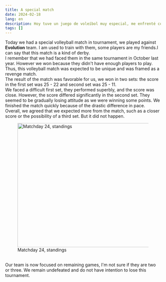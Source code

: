 ```yaml
---
title: A special match
date: 2024-02-18
lang: en
description: Hoy tuve un juego de voleíbol muy especial, me enfrenté con personas que aprecio mucho, lamentablemente el marcador no fue el mejor para...
tags: []
---
```


Today we had a special volleyball match in tournament, we played against **Evolution** team. I am used to train with them, some players are my friends.I can say that this match is a kind of derby. 
<br />
I remember that we had faced them in the same tournament in October last year. However we won because they didn't have enough players to play. Thus, this volleyball match was expected to be unique and was framed as a revenge match.
<br />
The result of the match was favorable for us, we won in two sets: the score in the first set was 25 - 22 and second set was 25 - 11.
<br />
We faced a difficult first set, they performed superbly, and the score was close. However, the score differed significantly in the second set. They seemed to be gradually losing attitude as we were winning some points. We finished the match quickly because of the drastic difference in pace.
<br />
Overall, we agreed that we expected more from the match, such as a closer score or the possibility of a third set. But it did not happen.
<br />
<figure class="m-o" data-template="with">
    <div class="m-m">
        <img src={standing.src} alt="Matchday 24, standings" height="400" width="500" class="img"/>
    </div>
    <figcaption>Matchday 24, standings</figcaption>
</figure>
<br />
Our team is now focused on remaining games, I'm not sure if they are two or three. We remain undefeated and do not have intention to lose this tournament.